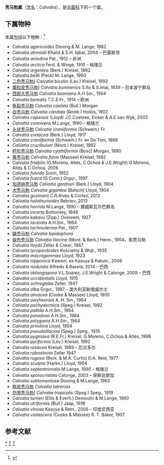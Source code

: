 {{Automatic Taxobox
| taxon = Calvatia
| authority = Fr., 1849
| image = Calvatia craniiformis.JPG
| image_caption = [[头状秃马勃|头状秃马勃]]
| type species = [[头状秃马勃|头状秃马勃]] <br>''Calvatia craniiformis''
| type species authority = (Schwein.) Fr., 1849
}}

'''秃马勃属'''（[[学名|学名]]：''Calvatia''），是[[伞菌科|伞菌科]]下的一个属。

==下属物种==
本属包括以下物种：<ref>{{cite web |title=Calvatia Fr. |url=https://www.gbif.org/species/9330501 |website=GBIF}}</ref>
* ''Calvatia agaricoides'' Dissing & M. Lange, 1962
* ''Calvatia ahmadii'' Khalid & S.H. Iqbal, 2004 – 巴基斯坦
* ''Calvatia aniodina'' Pat., 1912 – 非洲
* ''Calvatia arctica'' Ferd. & Winge, 1910 – 格陵兰
* ''Calvatia argentea'' (Berk.) Kreisel, 1992
* ''Calvatia bellii'' (Peck) M. Lange, 1990
* [[二色秃马勃|二色秃马勃]]] ''Calvatia bicolor'' (Lév.) Kreisel, 1992
* [[粟粒皮秃马勃|粟粒皮秃马勃]]] ''Calvatia boninensis'' S.Ito & S.Imai, 1939 – 日本波宁群岛
* [[西部大秃马勃|西部大秃马勃]] ''Calvatia booniana'' A.H.Sm., 1964
* ''Calvatia borealis'' T.C.E.Fr., 1914 – 欧洲
* [[龟裂秃马勃|龟裂秃马勃]] ''Calvatia caelata'' (Bull.) Morgan
* [[白秃马勃|白秃马勃]] ''Calvatia candida'' (Rostk.) Hollós, 1902
* ''Calvatia capensis'' (Lloyd) J.C.Coetzee, Eicker & A.E.van Wyk, 2003
* ''Calvatia connivens'' M.Lange, 1990 – 格陵兰
* [[头状秃马勃|头状秃马勃]] ''Calvatia craniiformis'' (Schwein.) Fr. 
* ''Calvatia cretacea'' (Berk.) Lloyd, 1917
* ''Calvatia craniiformis'' (Schwein.) Fr. ex De Toni, 1888
* ''Calvatia crucibulum'' (Mont.) Kreisel, 1992
* [[杯形秃马勃|杯形秃马勃]] ''Calvatia cyathiformis'' (Bosc) Morgan, 1890
* [[黄秃马勃|黄秃马勃]] ''Calvatia flava'' (Massee) Kreisel, 1992
* ''Calvatia friabilis'' (G.Moreno, Altés, C.Ochoa & J.E.Wright) G.Moreno, Altés & C.Ochoa, 2006
* ''Calvatia fulvida'' Sosin, 1952
* ''Calvatia fusca'' (G.Cunn.) Grgur., 1997
* [[加德纳秃马勃|加德纳秃马勃]] ''Calvatia gardneri'' (Berk.) Lloyd, 1904
* [[大秃马勃|大秃马勃]] ''Calvatia gigantea'' (Batsch) Lloyd, 1904
* ''Calvatia guzmanii'' C.R.Alves & Cortez, 2012
* ''Calvatia holothurioides'' Rebriev, 2013
* ''Calvatia horrida'' M.Lange, 1990 – 挪威斯瓦尔巴群岛
* ''Calvatia incerta'' Bottomley, 1948
* ''Calvatia kakavu'' (Zipp.) Overeem, 1927
* ''Calvatia lacerata'' A.H.Sm., 1964
* ''Calvatia lachnoderma'' Pat., 1907
* [[鳞秃马勃|鳞秃马勃]] ''Calvatia lepidophora''
* [[紫色秃马勃|紫色秃马勃]] ''Calvatia lilacina'' (Mont. & Berk.) Henn., 1904，紫秃马勃
* ''Calvatia lloydii'' Zeller & Coker, 1947
* ''Calvatia lycoperdoides'' Kościelny & Wojt., 1935
* ''Calvatia macrogemmae'' Lloyd, 1923
* ''Calvatia nipponica'' Kawam. ex Kasuya & Katum., 2008
* ''Calvatia nodulata'' Alfredo & Baseia, 2014 – 巴西
* ''Calvatia oblongispora'' V.L.Suárez, J.E.Wright & Calonge, 2009 – 巴西
* ''Calvatia occidentalis'' Lloyd, 1915
* ''Calvatia ochrogleba'' Zeller, 1947
* ''Calvatia olba'' Grgur., 1997 – 澳大利亚新南威尔士
* ''Calvatia olivacea'' (Cooke & Massee) Lloyd, 1905
* ''Calvatia owyheensis'' A. H. Sm., 1964
* ''Calvatia pachydermica'' (Speg.) Kreisel, 1992
* ''Calvatia pallida'' A.H.Sm., 1964
* ''Calvatia paradoxa'' A.H.Sm., 1964
* ''Calvatia polygonia'' A.H.Sm., 1964
* ''Calvatia primitiva'' Lloyd, 1904
* ''Calvatia pseudolilacina'' (Speg.) Speg., 1919
* ''Calvatia pygmaea'' (R.E.Fr.) Kreisel, G.Moreno, C.Ochoa & Altés, 1998
* ''Calvatia pyriformis'' (Lév.) Kreisel, 1992
* ''Calvatia rosacea'' Kreisel, 1989 – 厄瓜多尔
* ''Calvatia rubrotincta'' Zeller 1947
* ''Calvatia rugosa'' (Berk. & M.A. Curtis) D.A. Reid, 1977
* ''Calvatia sculpta'' (Harkn.) Lloyd, 1904
* ''Calvatia septentrionalis'' M.Lange, 1990 – 格陵兰
* ''Calvatia sporocristata'' Calonge, 2003 – 哥斯达黎加
* ''Calvatia subtomentosa'' Dissing & M.Lange, 1962
* [[粗皮秃马勃|粗皮秃马勃]] ''Calvatia tatrensis''
* [[热带秃马勃|热带秃马勃]]] ''Calvatia tropicalis'' (Speg.) Speg., 1919
* ''Calvatia turneri'' (Ellis & Everh.) Demoulin & M.Lange, 1990
* ''Calvatia utriformis'' (Bull.) Jaap, 1918
* ''Calvatia vinosa'' Kasuya & Retn., 2006 – 印度尼西亚
* ''Calvatia violascens'' (Cooke & Massee) R. T. Baker, 1907

== 参考文献 ==
{{Reflist}}

{{taxonbar}}
[[Category:_秃马勃属|*]]
[[Category:_蘑菇科|T]]
[[Category:_1849年描述的分类群|T]]